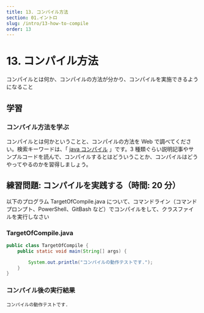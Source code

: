 ```yaml
---
title: 13. コンパイル方法
section: 01.イントロ
slug: /intro/13-how-to-compile
order: 13
---
```


# 13. コンパイル方法

<p class="goal">
  コンパイルとは何か、コンパイルの方法が分かり、コンパイルを実施できるようになること
</p>

## 学習

### コンパイル方法を学ぶ

コンパイルとは何かということと、コンパイルの方法を Web で調べてください。検索キーワードは、「 [java コンパイル](https://www.google.com/search?q=java+コンパイル) 」です。3 種類ぐらい説明記事やサンプルコードを読んで、コンパイルするとはどういうことか、コンパイルはどうやってやるのかを習得しましょう。

## 練習問題: コンパイルを実践する（時間: 20 分）

以下のプログラム TargetOfCompile.java について、コマンドライン（コマンドプロンプト、PowerShell、GitBash など）でコンパイルをして、クラスファイルを実行しなさい

### TargetOfCompile.java

```java
public class TargetOfCompile {
    public static void main(String[] args) {

        System.out.println("コンパイルの動作テストです.");
    }
}
```

### コンパイル後の実行結果

```console
コンパイルの動作テストです.
```
